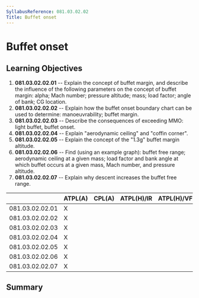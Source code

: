 ```yaml
---
SyllabusReference: 081.03.02.02
Title: Buffet onset
---
```


# Buffet onset

## Learning Objectives

1.  **081.03.02.02.01** -- Explain the concept of buffet margin, and describe
    the influence of the following parameters on the concept of buffet margin:
    alpha; Mach number; pressure altitude; mass; load factor; angle of bank; CG
    location.
2.  **081.03.02.02.02** -- Explain how the buffet onset boundary chart can be
    used to determine: manoeuvrability; buffet margin.
3.  **081.03.02.02.03** -- Describe the consequences of exceeding MMO: light
    buffet, buffet onset.
4.  **081.03.02.02.04** -- Explain "aerodynamic ceiling" and "coffin corner".
5.  **081.03.02.02.05** -- Explain the concept of the "1.3g" buffet margin
    altitude.
6.  **081.03.02.02.06** -- Find (using an example graph): buffet free range;
    aerodynamic ceiling at a given mass; load factor and bank angle at which
    buffet occurs at a given mass, Mach number, and pressure altitude.
7.  **081.03.02.02.07** -- Explain why descent increases the buffet free range.

|                 | ATPL(A) | CPL(A) | ATPL(H)/IR | ATPL(H)/VFR | CPL(H) | IR  | CBIR(A) |
| --------------- | ------- | ------ | ---------- | ----------- | ------ | --- | ------- |
| 081.03.02.02.01 | X       |        |            |             |        |     |         |
| 081.03.02.02.02 | X       |        |            |             |        |     |         |
| 081.03.02.02.03 | X       |        |            |             |        |     |         |
| 081.03.02.02.04 | X       |        |            |             |        |     |         |
| 081.03.02.02.05 | X       |        |            |             |        |     |         |
| 081.03.02.02.06 | X       |        |            |             |        |     |         |
| 081.03.02.02.07 | X       |        |            |             |        |     |         |

## Summary
